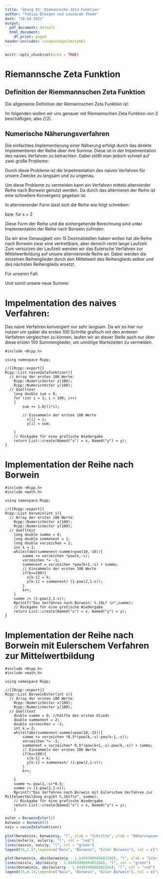 ```yaml
---
title: 'Übung 01: Riemannsche Zeta Funktion'
author: "Tobias Blesgen und Leonardo Thome"
date: "28.04.2021"
output:
  pdf_document: default
  html_document:
    df_print: paged
header-includes: \usepackage{amssymb}
---
```


```r
knitr::opts_chunk$set(echo = TRUE)
```

# Riemannsche Zeta Funktion

## Definition der Riemmannschen Zeta Funktion

Die allgemeine Definition der Reimannschen Zeta Funktion ist:
\begin{equation}
    \zeta(s) = \sum_{k=1}^\infty \frac{1}{k^s} , s \in \mathbb{C} \\\\ \{0\}
\end{equation}

Im folgenden wollen wir uns genauer mit Riemannschen Zeta Funktion von 2 beschäftigen,
also $\zeta(2)$.
\begin{equation}
\zeta(2) = \sum_{k=1}^\infty \frac{1}{k^2}
\end{equation}

## Numerische Näherungsverfahren

Die einfachtes Implementierung einer Näherung erfolgt durch das direkte Implementieren der Reihe über ihre Summe.
Diese ist in der Impelmentation des naives Verfahren zu betrachten.
Dabei stößt man jedoch schnell auf zwei große Probleme:

\begin{enumerate}
    \item Die Konvergenz der Reihe in ihrer grundlegenden Form ist nicht sehr schnell und braucht daher viele Summenschritte
    bis ein außreichend genauer Wert erreicht wird.
    \item Das Addieren immer kleiner Zahlen ist für den Menschen kein Problem jedoch hat der Computer nur eine begrenzte Anhalen an
    Stellen für eine Zahl so sind die Zahlen irgendwann zu klein um auf die größere vorherige Zahl addiert zu werden. 
    Dies ist in der Regel kein Problem da zu dem Zeitpunkt die gewünschte Genauigkeit erreicht wurde, 
    jedoch tritt hier das Problem der langsamen Konvergenz auf durch das der Wert zu jenem Zeitpunk noch zu ungenau ist.  
\end{enumerate}

Durch diese Probleme ist die Impelmentation des naives Verfahren für unsere Zwecke zu langsam und zu ungenau.

Um diese Probleme zu vermeiden kann ein Verfahren mittels alternierder Reihe nach Borwein genutzt werden.
Da durch das alternieren der Reihe ist eine schnellere Konvergenz gegeben ist.

\footnote{Quelle: P. Borwein: An efficient algorithm for the Riemann zeta function. In Théra, Michel A. (ed.). Constructive, Experimental, and Nonlinear Analysis (PDF). Conference Proceedings, Canadian Mathematical Society. 27. Providence, RI: American Mathematical Society, on behalf of the Canadian Mathematical Society. pp. 29–34. ISBN 978-0-8218-2167-1.}

In alternierender Form lässt sich die Reihe wie folgt schreiben:

\begin{equation}
    \zeta(s) = \frac{1}{1-2^{1-s}} \, \sum_{k=1}^\infty \frac{-1^{k-1}}{k^s}
\end{equation}
bzw. für s = 2
\begin{equation}
    \zeta(s) = 2 \, \sum_{k=1}^\infty \frac{(-1)^{k-1}}{k^2}
\end{equation}

Diese Form der Reihe und die einhergehende Berechnung sind unter Implementation der Reihe nach Borwein zufinden.

Da wir eine Genauigkeit von 15 Dezimalstellen haben wollen hat die Reihe nach Borwein zwar eine vertrettbare, aber denoch recht lange Laufzeit.
Zum verkürzen der Laufzeit wenden wir das Eulersche Verfahren zur Mittelwertbildung auf unsere alternierende Reihe an.
Dabei werden die einzelnen Reihenglieder durch den Mittelwert des Reihenglieds selber und des nächsten Reihenglieds ersetzt.

\begin{equation}
    S_k' = \frac{1}{2}*(S_k +S_{n+1})
\end{equation}
Für unseren Fall:
\begin{equation}
    S_k' = (-1)^{k-1}\frac{1}{2}(\frac{1}{k^2}+\frac{1}{(k-1)^2})
\end{equation}

Und somit unsere neue Summe:
\begin{equation}
    \zeta(s) = 2 * (0.5 +\, \sum_{k=2}^\infty \frac{1}{k^2}+\frac{1}{(k-1)^2})
\end{equation}


# Impelmentation des naives Verfahren:
Das naive Verfahren konvergiert nur sehr langsam. Da wir es hier nur nutzen um später die ersten 100 Schritte grafisch mit den anderen Verfahren vergleichen zu können, laufen wir an dieser Stelle auch nur über diese ersten 100 Summenglieder, um unnötige Wartezeiten zu vermeiden.
```Rcpp
#include <Rcpp.h>

using namespace Rcpp;

//[[Rcpp::export]]
Rcpp::List naiveZetafunktion(){
  // Array der ersten 100 Werte:
    Rcpp::NumericVector x(100);
    Rcpp::NumericVector y(100);
  // Quelltext
    long double sum = 0;
    for (int i = 1; i < 100; i++)
    {
        sum += 1.0/(i*i);
        
        // Einsammeln der ersten 100 Werte
          x[i] = i;
          y[i] = sum;
      
    }
    // Rückgabe für eine grafische Wiedergabe
    return List::create(Named("x") = x, Named("y") = y);
}
```

# Implementation der Reihe nach Borwein
```Rcpp
#include <Rcpp.h>
#include <math.h>

using namespace Rcpp;

//[[Rcpp::export]]
Rcpp::List borwein(int s){
  // Array der ersten 100 Werte:
    Rcpp::NumericVector x(100);
    Rcpp::NumericVector y(100);
  // Quelltext
    long double summe = 0;
    long double summenext = 1;
    long double vorzeichen = 1;
    int k = 1;
    while(fabs(summenext-summe)>pow(10,-16)){
        summe += vorzeichen *pow(k,-s);
        vorzeichen *= -1;
        summenext = vorzeichen *pow(k+1,-s) + summe;
        // Einsammeln der ersten 100 Werte
        if(k<=100){
          x[k-1] = k;
          y[k-1] = summenext/ (1-pow(2,1-s));
        }
        k++;
    }
    summe /= (1-pow(2,1-s));
    Rprintf("Das Verfahren nach Borwein: %.16Lf \n",summe);
    // Rückgabe für eine grafische Wiedergabe
    return List::create(Named("x") = x, Named("y") = y);
}
```


# Implementation der Reihe nach Borwein mit Eulerschem Verfahren zur Mittelwertbildung
```Rcpp
#include <Rcpp.h>
#include <math.h>

using namespace Rcpp;

//[[Rcpp::export]]
Rcpp::List BorweinEuler(int s){
  // Array der ersten 100 Werte:
    Rcpp::NumericVector x(100);
    Rcpp::NumericVector y(100);
  // Quelltext
    double summe = 0; //hälfte des ersten Glieds 
    double summenext = 2;
    double vorzeichen = -1;
    int k = 2;
    while(fabs(summenext-summe)>pow(10,-15)){
        summe += vorzeichen *0.5*(pow(k,-s)-pow(k-1,-s));
        vorzeichen *= -1;
        summenext = vorzeichen* 0.5*(pow(k+1,-s)-pow(k,-s)) + summe;
        // Einsammeln der ersten 100 Werte
        if(k<=100){
          x[k-1] = k;
          y[k-1] = summenext/ (1-pow(2,1-s));
        }
        k++;
        
    }
    summe += pow(1,-s)*0.5;
    summe /= (1-pow(2,1-s));
    Rprintf("Das Verfahren nach Borwein mit Eulerschem Verfahren zur Mittelwertbildung ergibt %.16lf\n", summe);
    // Rückgabe für eine grafische Wiedergabe
    return List::create(Named("x") = x, Named("y") = y);
    }
```




```r
euler = BorweinEuler(2)
borwein = borwein(2)
naiv = naiveZetafunktion()

```



```r
plot(borwein$x, borwein$y, "l", xlab = "Schritte", ylab = "Näherungswert", col = "dark blue")
lines(euler$x, euler$y, "l", col = "red")
lines(naiv$x, naiv$y, "l", col = "green")
legend(55,1.57,legend=c("Naiv", "Borwein", "Euler Borwein"), col = c("green", "dark blue", "red"), lty=1:1)

```
```r

plot(borwein$x, abs(borwein$y - 1.6449340668482266), "l", xlab = "Schritte", ylab = "absolute Abweichung", col = "dark blue")
lines(naiv$x, abs(naiv$y - 1.6449340668482266), "l", col = "green")
lines(borwein$x, abs(euler$y - 1.6449340668482266), "l", col = "red")
legend(55,0.14,legend=c("Naiv", "Borwein", "Euler Borwein"), col = c("green", "dark blue", "red"), lty=1:1)

```
